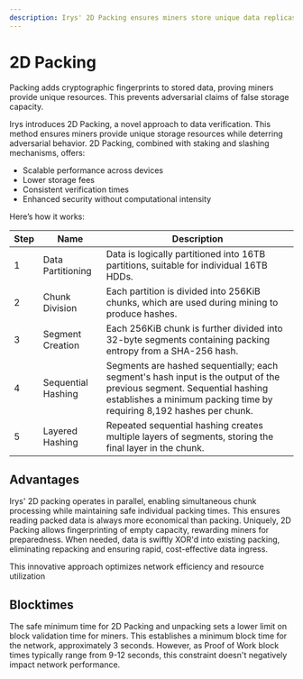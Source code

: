 ```yaml
---
description: Irys' 2D Packing ensures miners store unique data replicas. It offers scalable performance, lower storage fees, and consistent verification times.
---
```



# 2D Packing

Packing adds cryptographic fingerprints to stored data, proving miners provide unique resources. This prevents adversarial claims of false storage capacity.

<div className="w-full flex justify-center">
	<div className="w-full">
		<SimpleRiveViewer
			src="/diagrams/architecture/irys-docs-fast-2d-packing.riv"
			width={1920}
			height={1080}
			stateMachine="2D-Packing"
		/>
	</div>
</div>

Irys introduces 2D Packing, a novel approach to data verification. This method ensures miners provide unique storage resources while deterring adversarial behavior. 2D Packing, combined with staking and slashing mechanisms, offers:

- Scalable performance across devices
- Lower storage fees
- Consistent verification times
- Enhanced security without computational intensity

Here’s how it works:

<div className="overflow-x-auto mx-1 rounded-2xl border border-gray-700 mt-5">
	<table className="min-w-full divide-y divide-gray-200 rounded-2xl">
		<thead className="bg-slate-800 text-white">
			<tr>
				<th className="px-4 py-2 text-left border border-gray-700">Step</th>
				<th className="px-4 py-2 text-left border border-gray-700">Name</th>
				<th className="px-4 py-2 text-left border border-gray-700">Description</th>
			</tr>
		</thead>
		<tbody className="divide-y divide-gray-200">
			<tr>
				<td className="px-4 py-2 border border-gray-700">1</td>
				<td className="px-4 py-2 border border-gray-700">Data Partitioning</td>
				<td className="px-4 py-2 border border-gray-700">
					Data is logically partitioned into 16TB partitions, suitable for individual 16TB HDDs.
				</td>
			</tr>
			<tr>
				<td className="px-4 py-2 border border-gray-700">2</td>
				<td className="px-4 py-2 border border-gray-700">Chunk Division</td>
				<td className="px-4 py-2 border border-gray-700">
					Each partition is divided into 256KiB chunks, which are used during mining to produce hashes.
				</td>
			</tr>
			<tr>
				<td className="px-4 py-2 border border-gray-700">3</td>
				<td className="px-4 py-2 border border-gray-700">Segment Creation</td>
				<td className="px-4 py-2 border border-gray-700">
					Each 256KiB chunk is further divided into 32-byte segments containing packing entropy from a
					SHA-256 hash.
				</td>
			</tr>
			<tr>
				<td className="px-4 py-2 border border-gray-700">4</td>
				<td className="px-4 py-2 border border-gray-700">Sequential Hashing</td>
				<td className="px-4 py-2 border border-gray-700">
					Segments are hashed sequentially; each segment's hash input is the output of the previous segment.
					Sequential hashing establishes a minimum packing time by requiring 8,192 hashes per chunk.
				</td>
			</tr>
			<tr>
				<td className="px-4 py-2 border border-gray-700">5</td>
				<td className="px-4 py-2 border border-gray-700">Layered Hashing</td>
				<td className="px-4 py-2 border border-gray-700">
					Repeated sequential hashing creates multiple layers of segments, storing the final layer in the
					chunk.
				</td>
			</tr>
		</tbody>
	</table>
</div>

## Advantages

Irys' 2D packing operates in parallel, enabling simultaneous chunk processing while maintaining safe individual packing times. This ensures reading packed data is always more economical than packing. Uniquely, 2D Packing allows fingerprinting of empty capacity, rewarding miners for preparedness. When needed, data is swiftly XOR'd into existing packing, eliminating repacking and ensuring rapid, cost-effective data ingress.

This innovative approach optimizes network efficiency and resource utilization

## Blocktimes

The safe minimum time for 2D Packing and unpacking sets a lower limit on block validation time for miners. This establishes a minimum block time for the network, approximately 3 seconds. However, as Proof of Work block times typically range from 9-12 seconds, this constraint doesn't negatively impact network performance.

